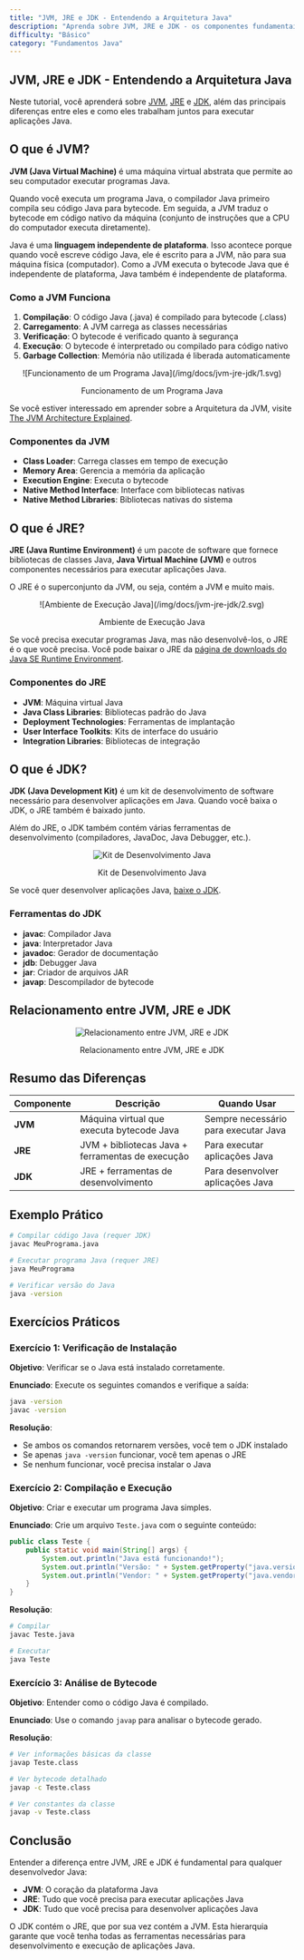 ```yaml
---
title: "JVM, JRE e JDK - Entendendo a Arquitetura Java"
description: "Aprenda sobre JVM, JRE e JDK - os componentes fundamentais da plataforma Java com explicações detalhadas e exemplos práticos"
difficulty: "Básico"
category: "Fundamentos Java"
---
```


## JVM, JRE e JDK - Entendendo a Arquitetura Java

Neste tutorial, você aprenderá sobre [JVM](#o-que-é-jvm), [JRE](#o-que-é-jre) e [JDK](#o-que-é-jdk), além das principais diferenças entre eles e como eles trabalham juntos para executar aplicações Java.

## O que é JVM?

**JVM (Java Virtual Machine)** é uma máquina virtual abstrata que permite ao seu computador executar programas Java.

Quando você executa um programa Java, o compilador Java primeiro compila seu código Java para bytecode. Em seguida, a JVM traduz o bytecode em código nativo da máquina (conjunto de instruções que a CPU do computador executa diretamente).

Java é uma **linguagem independente de plataforma**. Isso acontece porque quando você escreve código Java, ele é escrito para a JVM, não para sua máquina física (computador). Como a JVM executa o bytecode Java que é independente de plataforma, Java também é independente de plataforma.

### Como a JVM Funciona

1. **Compilação**: O código Java (.java) é compilado para bytecode (.class)
2. **Carregamento**: A JVM carrega as classes necessárias
3. **Verificação**: O bytecode é verificado quanto à segurança
4. **Execução**: O bytecode é interpretado ou compilado para código nativo
5. **Garbage Collection**: Memória não utilizada é liberada automaticamente

<div align="center">
![Funcionamento de um Programa Java](/img/docs/jvm-jre-jdk/1.svg)
<p align="center" className="text-sm text-zinc-500 font-medium">Funcionamento de um Programa Java</p>
</div>

Se você estiver interessado em aprender sobre a Arquitetura da JVM, visite [The JVM Architecture Explained](https://dzone.com/articles/jvm-architecture-explained).

### Componentes da JVM

- **Class Loader**: Carrega classes em tempo de execução
- **Memory Area**: Gerencia a memória da aplicação
- **Execution Engine**: Executa o bytecode
- **Native Method Interface**: Interface com bibliotecas nativas
- **Native Method Libraries**: Bibliotecas nativas do sistema

## O que é JRE?

**JRE (Java Runtime Environment)** é um pacote de software que fornece bibliotecas de classes Java, **Java Virtual Machine (JVM)** e outros componentes necessários para executar aplicações Java.

O JRE é o superconjunto da JVM, ou seja, contém a JVM e muito mais.

<div align="center">
![Ambiente de Execução Java](/img/docs/jvm-jre-jdk/2.svg)
<p align="center" className="text-sm text-zinc-500 font-medium">
  Ambiente de Execução Java
</p>
</div>

Se você precisa executar programas Java, mas não desenvolvê-los, o JRE é o que você precisa. Você pode baixar o JRE da [página de downloads do Java SE Runtime Environment](http://www.oracle.com/technetwork/java/javase/downloads/jre8-downloads-2133155.html).

### Componentes do JRE

- **JVM**: Máquina virtual Java
- **Java Class Libraries**: Bibliotecas padrão do Java
- **Deployment Technologies**: Ferramentas de implantação
- **User Interface Toolkits**: Kits de interface do usuário
- **Integration Libraries**: Bibliotecas de integração

## O que é JDK?

**JDK (Java Development Kit)** é um kit de desenvolvimento de software necessário para desenvolver aplicações em Java. Quando você baixa o JDK, o JRE também é baixado junto.

Além do JRE, o JDK também contém várias ferramentas de desenvolvimento (compiladores, JavaDoc, Java Debugger, etc.).

<div align="center"  className="lg:px-36">

![Kit de Desenvolvimento Java](/img/docs/jvm-jre-jdk/3.svg)

<p align="center" className="text-sm text-zinc-500 font-medium">
  Kit de Desenvolvimento Java
</p>

</div>

Se você quer desenvolver aplicações Java, [baixe o JDK](http://www.oracle.com/technetwork/java/javase/downloads/index-jsp-138363.html).

### Ferramentas do JDK

- **javac**: Compilador Java
- **java**: Interpretador Java
- **javadoc**: Gerador de documentação
- **jdb**: Debugger Java
- **jar**: Criador de arquivos JAR
- **javap**: Descompilador de bytecode

## Relacionamento entre JVM, JRE e JDK

<div className="mt-8" />
<div align="center" className="lg:px-36">

![Relacionamento entre JVM, JRE e JDK](/img/docs/jvm-jre-jdk/4.svg)

<p align="center" className="text-sm text-zinc-500 font-medium">
  Relacionamento entre JVM, JRE e JDK
</p>

</div>

## Resumo das Diferenças

| Componente | Descrição | Quando Usar |
|------------|-----------|-------------|
| **JVM** | Máquina virtual que executa bytecode Java | Sempre necessário para executar Java |
| **JRE** | JVM + bibliotecas Java + ferramentas de execução | Para executar aplicações Java |
| **JDK** | JRE + ferramentas de desenvolvimento | Para desenvolver aplicações Java |

## Exemplo Prático

```bash
# Compilar código Java (requer JDK)
javac MeuPrograma.java

# Executar programa Java (requer JRE)
java MeuPrograma

# Verificar versão do Java
java -version
```

## Exercícios Práticos

### Exercício 1: Verificação de Instalação
**Objetivo**: Verificar se o Java está instalado corretamente.

**Enunciado**: Execute os seguintes comandos e verifique a saída:

```bash
java -version
javac -version
```

**Resolução**:
- Se ambos os comandos retornarem versões, você tem o JDK instalado
- Se apenas `java -version` funcionar, você tem apenas o JRE
- Se nenhum funcionar, você precisa instalar o Java

### Exercício 2: Compilação e Execução
**Objetivo**: Criar e executar um programa Java simples.

**Enunciado**: Crie um arquivo `Teste.java` com o seguinte conteúdo:

```java
public class Teste {
    public static void main(String[] args) {
        System.out.println("Java está funcionando!");
        System.out.println("Versão: " + System.getProperty("java.version"));
        System.out.println("Vendor: " + System.getProperty("java.vendor"));
    }
}
```

**Resolução**:
```bash
# Compilar
javac Teste.java

# Executar
java Teste
```

### Exercício 3: Análise de Bytecode
**Objetivo**: Entender como o código Java é compilado.

**Enunciado**: Use o comando `javap` para analisar o bytecode gerado.

**Resolução**:
```bash
# Ver informações básicas da classe
javap Teste.class

# Ver bytecode detalhado
javap -c Teste.class

# Ver constantes da classe
javap -v Teste.class
```

## Conclusão

Entender a diferença entre JVM, JRE e JDK é fundamental para qualquer desenvolvedor Java:

- **JVM**: O coração da plataforma Java
- **JRE**: Tudo que você precisa para executar aplicações Java
- **JDK**: Tudo que você precisa para desenvolver aplicações Java

O JDK contém o JRE, que por sua vez contém a JVM. Esta hierarquia garante que você tenha todas as ferramentas necessárias para desenvolvimento e execução de aplicações Java.
